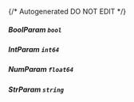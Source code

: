 {/* Autogenerated DO NOT EDIT  */}
##### **BoolParam** `bool`

##### **IntParam** `int64`

##### **NumParam** `float64`

##### **StrParam** `string`

